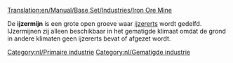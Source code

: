 [[Translation:en/Manual/Base Set/Industries/Iron Ore Mine]]

{{nl/Industrieën|image=en/Ironoremine.png
|name=IJzermijn
|climates=[[nl/Manual/Klimaat#Gematigd|Gematigd]]
|accepts=Niets
|produces=[[nl/Manual/Base Set/Cargos/IJzererts|IJzererts]]
}}
De '''ijzermijn''' is een grote open groeve waar [[nl/Manual/Base Set/Cargos/IJzererts|ijzererts]] wordt gedelfd. IJzermijnen zij alleen beschikbaar in het gematigde klimaat omdat de grond in andere klimaten geen ijzererts bevat of afgezet wordt.

{{nl/Navbox Industrieën}}
[[Category:nl/Primaire industrie]]
[[Category:nl/Gematigde industrie]]